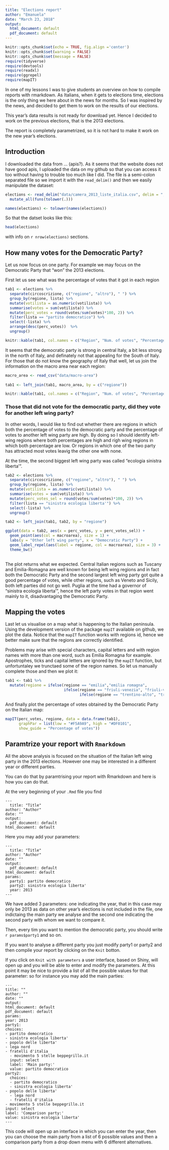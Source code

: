 ```yaml
---
title: "Elections report"
author: "Emanuela"
date: "March 23, 2018"
output:
  html_document: default
  pdf_document: default
---
```


```r
knitr::opts_chunk$set(echo = TRUE, fig.align ='center')
knitr::opts_chunk$set(warning = FALSE)
knitr::opts_chunk$set(message = FALSE)
require(tidyverse)
require(devtools)
require(readxl)
require(ggrepel)
require(mapIT)
```

In one of my lessons I was to give students an overview on how to compile reports with rmarkdown. As Italians, when it gets to elections time, elections is the only thing we here about in the news for months. So I was inspired by the news, and decided to get them to work on the results of our elections.

This year's data results is not ready for download yet. Hence I decided to work on the previous elections, that is the 2013 elections.

The report is completely parametrized, so it is not hard to make it work on the new year's elections.


## Introduction

<!-- Forse dati migliori qui http://www.camera.it/leg17/1209,
oppure versione già aggregata qui http://elezionistorico.interno.gov.it/index.php?tpel=C&dtel=24/02/2013&tpa=I&tpe=A&lev0=0&levsut0=0&es0=S&ms=S
-->


I downloaded the data from ... (apis?). As it seems that the website does not have good apis, I uploaded the data on my github so that you can access it too without having to trouble too much like I did. The file is a semi-colon separated file so we import it with the `read_delim()` and then we easily manipulate the dataset:

```r
elections <- read_delim("data/camera_2013_liste_italia.csv", delim = ";") %>%
  mutate_all(funs(tolower(.))) 

names(elections) <- tolower(names(elections))

```

So that the datset looks like this:

```r
head(elections)
```

with info on `r nrow(elections)` sections.



## How many votes for the Democratic Party?

Let us now focus on one party. For example we may focus on the Democratic Party that "won" the 2013 elections.

First let us see what was the percentage of votes that it got in each region


```r

tab1 <- elections %>%
  separate(circoscrizione, c("regione", "altro"), " ") %>%
  group_by(regione, lista) %>%
  mutate(votilista = as.numeric(votilista)) %>%
  summarise(votes = sum(votilista)) %>%
  mutate(perc_votes = round(votes/sum(votes)*100, 2)) %>%
  filter(lista == "partito democratico") %>%
  select(-lista) %>%
  arrange(desc(perc_votes))  %>%
  ungroup()

knitr::kable(tab1, col.names = c("Region", "Num. of votes", "Percentage of votes"))

```

It seems that the democratic party is strong in central Italy, a bit less strong in the north of Italy, and definately not that appealing for the South of Italy. For those that do not know the geography of Italy that well, let us join the information on the macro area near each region:

```r

macro_area <- read_csv("data/macro-area")
  
tab1 <- left_join(tab1, macro_area, by = c("regione"))

knitr::kable(tab1, col.names = c("Region", "Num. of votes", "Percentage of votes", "Macroarea"))

```


### Those that did not vote for the democratic party, did they vote for another left wing party?

In other words, I would like to find out whether there are regions in which both the percentage of votes to the democratic party and the percentage of votes to another left wing party are high. By doing so I should identify left-wing regions where both percentages are high and righ wing regions in which both percentage are low. Or regions in which one of the two party has attracted most votes leavig the other one with none.

At the time, the second biggest left wing party was called "ecologia sinistra liberta'".

```r

tab2 <- elections %>%
  separate(circoscrizione, c("regione", "altro"), " ") %>%
  group_by(regione, lista) %>%
  mutate(votilista = as.numeric(votilista)) %>%
  summarise(votes = sum(votilista)) %>%
  mutate(perc_votes_sel = round(votes/sum(votes)*100, 2)) %>%
  filter(lista == "sinistra ecologia liberta'") %>%
  select(-lista) %>%
  ungroup()

tab2 <- left_join(tab1, tab2, by = "regione") 

ggplot(data = tab2, aes(x = perc_votes, y = perc_votes_sel)) +
  geom_point(aes(col = macroarea), size = 1) +
  labs(y = "Other left wing party", x = "Democratic Party") +
  geom_label_repel(aes(label = regione, col = macroarea), size = 3) +
  theme_bw()
  
```

The plot returns what we expected. Central Italian regions such as Tuscany and Emilia-Romagna are well known for being left wing regions and in fact both the Democratic Party and the second largest left wing party got quite a good percentage of votes, while other regions, such as Veneto and Sicily, both left parties did not go well. Puglia at the time had a governor of "sinistra ecologia liberta'", hence the left party votes in that region went mainly to it, disadvantaging the Democratic Party.



## Mapping the votes

Last let us visualise on a map what is happening to the Italian peninsula. Using the development version of the package `mapIT` available on github, we plot the data. Notice that the `mapIT` function works with regions id, hence we better make sure that the regions are correctly identified. 

Problems may arise with special characters, capital letters and with region names with more than one word, such as Emilia Romagna for example. Apostrophes, ticks and capital letters are ignored by the `mapIT` function, but unfortuntaley we trunctaed some of the region names. So let us manually complete those and then we plot it:


```r

tab1 <- tab1 %>%
  mutate(regione = ifelse(regione == "emilia","emilia romagna",
                          ifelse(regione == "friuli-venezia", "friuli-venezia giulia",
                                 ifelse(regione == "trentino-alto", "trentino-alto adige", regione))))
```

And finally plot the percentage of votes obtained by the Democratic Party on the Italian map:

```r
mapIT(perc_votes, regione, data = data.frame(tab1),
      graphPar = list(low = "#F5A9A9", high = "#DF0101",
      show_guide = "Percentage of votes"))

```



## Paramtrize your report with `Rmarkdown`

All the above analysis is focused on the situation of the Italian left wing party in the 2013 elections. However one may be interested in a different year or different parties. 

You can do that by paramtrising your report with Rmarkdown and here is how you can do that.

At the very beginning of your `.Rmd` file you find


```
---
  title: "Title"
author: "Author"
date: ""
output:
  pdf_document: default
html_document: default
```

Here you may add your parameters:

```
---
  title: "Title"
author: "Author"
date: ""
output:
  pdf_document: default
html_document: default
params:
  party1: partito democratico
  party2: sinistra ecologia liberta'
  year: 2013
---
```

We have added 3 parameters: one indicating the year, that in this case may only be 2013 as data on other year's elections is not included in the file, one indictaing the main party we analyse and the second one indicating the second party with whom we want to compare it.

Then, every tim you want to mention the democratic party, you should write ``` r params$party1``` and so on.

If you want to analyse a different party you just modify party1 or party2 and then compile your report by clicking on the `Knit` botton.

If you click on `Knit with parameters` a user interface, based on Shiny, will open up and you will be able to enter and modify the parameters. At this point it may be nice to provide a list of all the possible values for that parameter: so for instance you may add the main parties:
  
  ```
---
  title: ""
author: ""
date: ""
output:
  html_document: default
pdf_document: default
params:
  year: 2013
party1:
  choices:
  - partito democratico
- sinistra ecologia liberta'
- popolo delle liberta'
- lega nord
- fratelli d'italia
    - movimento 5 stelle beppegrillo.it
    input: select
    label: 'Main party:'
    value: partito democratico
  party2:
    choices:
    - partito democratico
    - sinistra ecologia liberta'
- popolo delle liberta'
    - lega nord
    - fratelli d'italia
- movimento 5 stelle beppegrillo.it
input: select
label: 'Comparison party:'
value: sinistra ecologia liberta'
---

```

This code will open up an interface in which you can enter the year, then you can choose the main party from a list of 6 possible values and then a comparison party from a drop down menu with 6 different alternatives.

